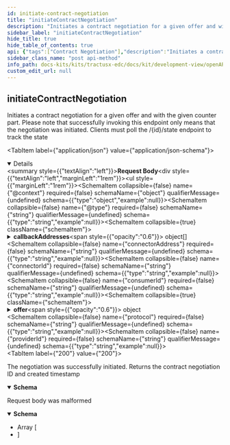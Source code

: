 ```yaml
---
id: initiate-contract-negotiation
title: "initiateContractNegotiation"
description: "Initiates a contract negotiation for a given offer and with the given counter part. Please note that successfully invoking this endpoint only means that the negotiation was initiated. Clients must poll the /{id}/state endpoint to track the state"
sidebar_label: "initiateContractNegotiation"
hide_title: true
hide_table_of_contents: true
api: {"tags":["Contract Negotiation"],"description":"Initiates a contract negotiation for a given offer and with the given counter part. Please note that successfully invoking this endpoint only means that the negotiation was initiated. Clients must poll the /{id}/state endpoint to track the state","operationId":"initiateContractNegotiation","requestBody":{"content":{"application/json":{"schema":{"type":"object","properties":{"@context":{"type":"object","example":null},"@type":{"type":"string","example":null},"callbackAddresses":{"type":"array","example":null,"items":{"type":"object","properties":{"authCodeId":{"type":"string","example":null},"authKey":{"type":"string","example":null},"events":{"uniqueItems":true,"type":"array","example":null,"items":{"type":"string","example":null}},"transactional":{"type":"boolean","example":null},"uri":{"type":"string","example":null}},"example":null,"title":"CallbackAddress"}},"connectorAddress":{"type":"string","example":null},"connectorId":{"type":"string","example":null},"consumerId":{"type":"string","example":null},"offer":{"type":"object","properties":{"assetId":{"type":"string","example":null},"offerId":{"type":"string","example":null},"policy":{"type":"object","properties":{"@type":{"type":"string","example":null,"enum":["SET","OFFER","CONTRACT"]},"assignee":{"type":"string","example":null},"assigner":{"type":"string","example":null},"extensibleProperties":{"type":"object","additionalProperties":{"type":"object","example":null},"example":null},"inheritsFrom":{"type":"string","example":null},"obligations":{"type":"array","example":null,"items":{"type":"object","properties":{"action":{"type":"object","properties":{"constraint":{"required":["edctype"],"type":"object","properties":{"edctype":{"type":"string","example":null}},"example":null,"discriminator":{"propertyName":"edctype"},"title":"Constraint"},"includedIn":{"type":"string","example":null},"type":{"type":"string","example":null}},"example":null,"title":"Action"},"assignee":{"type":"string","example":null},"assigner":{"type":"string","example":null},"consequence":"circular(Duty)","constraints":{"type":"array","example":null,"items":{"required":["edctype"],"type":"object","properties":{"edctype":{"type":"string","example":null}},"example":null,"discriminator":{"propertyName":"edctype"},"title":"Constraint"}},"parentPermission":{"type":"object","properties":{"action":{"type":"object","properties":{"constraint":{"required":["edctype"],"type":"object","properties":{"edctype":{"type":"string","example":null}},"example":null,"discriminator":{"propertyName":"edctype"},"title":"Constraint"},"includedIn":{"type":"string","example":null},"type":{"type":"string","example":null}},"example":null,"title":"Action"},"assignee":{"type":"string","example":null},"assigner":{"type":"string","example":null},"constraints":{"type":"array","example":null,"items":{"required":["edctype"],"type":"object","properties":{"edctype":{"type":"string","example":null}},"example":null,"discriminator":{"propertyName":"edctype"},"title":"Constraint"}},"duties":{"type":"array","example":null,"items":"circular(Duty)"},"target":{"type":"string","example":null}},"example":null,"title":"Permission"},"target":{"type":"string","example":null}},"example":null,"title":"Duty"}},"permissions":{"type":"array","example":null,"items":{"type":"object","properties":{"action":{"type":"object","properties":{"constraint":{"required":["edctype"],"type":"object","properties":{"edctype":{"type":"string","example":null}},"example":null,"discriminator":{"propertyName":"edctype"},"title":"Constraint"},"includedIn":{"type":"string","example":null},"type":{"type":"string","example":null}},"example":null,"title":"Action"},"assignee":{"type":"string","example":null},"assigner":{"type":"string","example":null},"constraints":{"type":"array","example":null,"items":{"required":["edctype"],"type":"object","properties":{"edctype":{"type":"string","example":null}},"example":null,"discriminator":{"propertyName":"edctype"},"title":"Constraint"}},"duties":{"type":"array","example":null,"items":{"type":"object","properties":{"action":{"type":"object","properties":{"constraint":{"required":["edctype"],"type":"object","properties":{"edctype":{"type":"string","example":null}},"example":null,"discriminator":{"propertyName":"edctype"},"title":"Constraint"},"includedIn":{"type":"string","example":null},"type":{"type":"string","example":null}},"example":null,"title":"Action"},"assignee":{"type":"string","example":null},"assigner":{"type":"string","example":null},"consequence":"circular(Duty)","constraints":{"type":"array","example":null,"items":{"required":["edctype"],"type":"object","properties":{"edctype":{"type":"string","example":null}},"example":null,"discriminator":{"propertyName":"edctype"},"title":"Constraint"}},"parentPermission":"circular(Permission)","target":{"type":"string","example":null}},"example":null,"title":"Duty"}},"target":{"type":"string","example":null}},"example":null,"title":"Permission"}},"prohibitions":{"type":"array","example":null,"items":{"type":"object","properties":{"action":{"type":"object","properties":{"constraint":{"required":["edctype"],"type":"object","properties":{"edctype":{"type":"string","example":null}},"example":null,"discriminator":{"propertyName":"edctype"},"title":"Constraint"},"includedIn":{"type":"string","example":null},"type":{"type":"string","example":null}},"example":null,"title":"Action"},"assignee":{"type":"string","example":null},"assigner":{"type":"string","example":null},"constraints":{"type":"array","example":null,"items":{"required":["edctype"],"type":"object","properties":{"edctype":{"type":"string","example":null}},"example":null,"discriminator":{"propertyName":"edctype"},"title":"Constraint"}},"target":{"type":"string","example":null}},"example":null,"title":"Prohibition"}},"target":{"type":"string","example":null}},"example":null,"title":"Policy"}},"example":null,"title":"ContractOfferDescription"},"protocol":{"type":"string","example":null},"providerId":{"type":"string","example":null}},"example":null,"title":"NegotiationInitiateRequestDto"}}}},"responses":{"200":{"description":"The negotiation was successfully initiated. Returns the contract negotiation ID and created timestamp","content":{"application/json":{"schema":{"type":"object","properties":{"@context":{"type":"object","example":null},"@id":{"type":"string","example":null},"@type":{"type":"string","example":null},"createdAt":{"type":"integer","format":"int64","example":null}},"example":null,"title":"IdResponseDto"}}},"links":{"poll-state":{"operationId":"getNegotiationState","parameters":{"id":"$response.body#/id"}}}},"400":{"description":"Request body was malformed","content":{"application/json":{"schema":{"type":"array","example":null,"items":{"type":"object","properties":{"invalidValue":{"type":"object","example":null},"message":{"type":"string","example":null},"path":{"type":"string","example":null},"type":{"type":"string","example":null}},"example":null,"title":"ApiErrorDetail"}}}}}},"method":"post","path":"/v2/contractnegotiations","servers":[{"url":"/"}],"jsonRequestBodyExample":null,"info":{"title":"management-api","description":"REST API documentation for the management-api","version":"0.1.3-SNAPSHOT"},"postman":{"name":"initiate Contract Negotiation","description":{"content":"Initiates a contract negotiation for a given offer and with the given counter part. Please note that successfully invoking this endpoint only means that the negotiation was initiated. Clients must poll the /{id}/state endpoint to track the state","type":"text/plain"},"url":{"path":["v2","contractnegotiations"],"host":["{{baseUrl}}"],"query":[],"variable":[]},"header":[{"key":"Content-Type","value":"application/json"},{"key":"Accept","value":"application/json"}],"method":"POST","body":{"mode":"raw","raw":"\"\"","options":{"raw":{"language":"json"}}}}}
sidebar_class_name: "post api-method"
info_path: docs-kits/kits/tractusx-edc/docs/kit/development-view/openAPI/management-api/management-api
custom_edit_url: null
---
```



## initiateContractNegotiation



Initiates a contract negotiation for a given offer and with the given counter part. Please note that successfully invoking this endpoint only means that the negotiation was initiated. Clients must poll the /{id}/state endpoint to track the state

<MimeTabs><TabItem label={"application/json"} value={"application/json-schema"}><details style={{}} data-collapsed={false} open={true}><summary style={{"textAlign":"left"}}><strong>Request Body</strong></summary><div style={{"textAlign":"left","marginLeft":"1rem"}}></div><ul style={{"marginLeft":"1rem"}}><SchemaItem collapsible={false} name={"@context"} required={false} schemaName={"object"} qualifierMessage={undefined} schema={{"type":"object","example":null}}></SchemaItem><SchemaItem collapsible={false} name={"@type"} required={false} schemaName={"string"} qualifierMessage={undefined} schema={{"type":"string","example":null}}></SchemaItem><SchemaItem collapsible={true} className={"schemaItem"}><details style={{}}><summary style={{}}><strong>callbackAddresses</strong><span style={{"opacity":"0.6"}}> object[]</span></summary><div style={{"marginLeft":"1rem"}}><li><div style={{"fontSize":"var(--ifm-code-font-size)","opacity":"0.6","marginLeft":"-.5rem","paddingBottom":".5rem"}}>Array [</div></li><SchemaItem collapsible={false} name={"authCodeId"} required={false} schemaName={"string"} qualifierMessage={undefined} schema={{"type":"string","example":null}}></SchemaItem><SchemaItem collapsible={false} name={"authKey"} required={false} schemaName={"string"} qualifierMessage={undefined} schema={{"type":"string","example":null}}></SchemaItem><SchemaItem collapsible={false} name={"events"} required={false} schemaName={"string[]"} qualifierMessage={undefined} schema={{"uniqueItems":true,"type":"array","example":null,"items":{"type":"string","example":null}}}></SchemaItem><SchemaItem collapsible={false} name={"transactional"} required={false} schemaName={"boolean"} qualifierMessage={undefined} schema={{"type":"boolean","example":null}}></SchemaItem><SchemaItem collapsible={false} name={"uri"} required={false} schemaName={"string"} qualifierMessage={undefined} schema={{"type":"string","example":null}}></SchemaItem><li><div style={{"fontSize":"var(--ifm-code-font-size)","opacity":"0.6","marginLeft":"-.5rem"}}>]</div></li></div></details></SchemaItem><SchemaItem collapsible={false} name={"connectorAddress"} required={false} schemaName={"string"} qualifierMessage={undefined} schema={{"type":"string","example":null}}></SchemaItem><SchemaItem collapsible={false} name={"connectorId"} required={false} schemaName={"string"} qualifierMessage={undefined} schema={{"type":"string","example":null}}></SchemaItem><SchemaItem collapsible={false} name={"consumerId"} required={false} schemaName={"string"} qualifierMessage={undefined} schema={{"type":"string","example":null}}></SchemaItem><SchemaItem collapsible={true} className={"schemaItem"}><details style={{}}><summary style={{}}><strong>offer</strong><span style={{"opacity":"0.6"}}> object</span></summary><div style={{"marginLeft":"1rem"}}><SchemaItem collapsible={false} name={"assetId"} required={false} schemaName={"string"} qualifierMessage={undefined} schema={{"type":"string","example":null}}></SchemaItem><SchemaItem collapsible={false} name={"offerId"} required={false} schemaName={"string"} qualifierMessage={undefined} schema={{"type":"string","example":null}}></SchemaItem><SchemaItem collapsible={true} className={"schemaItem"}><details style={{}}><summary style={{}}><strong>policy</strong><span style={{"opacity":"0.6"}}> object</span></summary><div style={{"marginLeft":"1rem"}}><SchemaItem collapsible={false} name={"@type"} required={false} schemaName={"string"} qualifierMessage={"**Possible values:** [`SET`, `OFFER`, `CONTRACT`]"} schema={{"type":"string","example":null,"enum":["SET","OFFER","CONTRACT"]}}></SchemaItem><SchemaItem collapsible={false} name={"assignee"} required={false} schemaName={"string"} qualifierMessage={undefined} schema={{"type":"string","example":null}}></SchemaItem><SchemaItem collapsible={false} name={"assigner"} required={false} schemaName={"string"} qualifierMessage={undefined} schema={{"type":"string","example":null}}></SchemaItem><SchemaItem collapsible={true} className={"schemaItem"}><details style={{}}><summary style={{}}><strong>extensibleProperties</strong><span style={{"opacity":"0.6"}}> object</span></summary><div style={{"marginLeft":"1rem"}}><li><div><code>property name*</code><span style={{"opacity":"0.6"}}> object</span></div></li></div></details></SchemaItem><SchemaItem collapsible={false} name={"inheritsFrom"} required={false} schemaName={"string"} qualifierMessage={undefined} schema={{"type":"string","example":null}}></SchemaItem><SchemaItem collapsible={true} className={"schemaItem"}><details style={{}}><summary style={{}}><strong>obligations</strong><span style={{"opacity":"0.6"}}> object[]</span></summary><div style={{"marginLeft":"1rem"}}><li><div style={{"fontSize":"var(--ifm-code-font-size)","opacity":"0.6","marginLeft":"-.5rem","paddingBottom":".5rem"}}>Array [</div></li><SchemaItem collapsible={true} className={"schemaItem"}><details style={{}}><summary style={{}}><strong>action</strong><span style={{"opacity":"0.6"}}> object</span></summary><div style={{"marginLeft":"1rem"}}><SchemaItem collapsible={true} className={"schemaItem"}><details style={{}}><summary style={{}}><strong>constraint</strong><span style={{"opacity":"0.6"}}> object</span></summary><div style={{"marginLeft":"1rem"}}></div></details></SchemaItem><SchemaItem collapsible={false} name={"includedIn"} required={false} schemaName={"string"} qualifierMessage={undefined} schema={{"type":"string","example":null}}></SchemaItem><SchemaItem collapsible={false} name={"type"} required={false} schemaName={"string"} qualifierMessage={undefined} schema={{"type":"string","example":null}}></SchemaItem></div></details></SchemaItem><SchemaItem collapsible={false} name={"assignee"} required={false} schemaName={"string"} qualifierMessage={undefined} schema={{"type":"string","example":null}}></SchemaItem><SchemaItem collapsible={false} name={"assigner"} required={false} schemaName={"string"} qualifierMessage={undefined} schema={{"type":"string","example":null}}></SchemaItem><SchemaItem collapsible={false} name={"consequence"} required={false} schemaName={""} qualifierMessage={undefined} schema={"circular(Duty)"}></SchemaItem><SchemaItem collapsible={true} className={"schemaItem"}><details style={{}}><summary style={{}}><strong>constraints</strong><span style={{"opacity":"0.6"}}> object[]</span></summary><div style={{"marginLeft":"1rem"}}><li><div style={{"fontSize":"var(--ifm-code-font-size)","opacity":"0.6","marginLeft":"-.5rem","paddingBottom":".5rem"}}>Array [</div></li><li><div style={{"fontSize":"var(--ifm-code-font-size)","opacity":"0.6","marginLeft":"-.5rem"}}>]</div></li></div></details></SchemaItem><SchemaItem collapsible={true} className={"schemaItem"}><details style={{}}><summary style={{}}><strong>parentPermission</strong><span style={{"opacity":"0.6"}}> object</span></summary><div style={{"marginLeft":"1rem"}}><SchemaItem collapsible={true} className={"schemaItem"}><details style={{}}><summary style={{}}><strong>action</strong><span style={{"opacity":"0.6"}}> object</span></summary><div style={{"marginLeft":"1rem"}}><SchemaItem collapsible={true} className={"schemaItem"}><details style={{}}><summary style={{}}><strong>constraint</strong><span style={{"opacity":"0.6"}}> object</span></summary><div style={{"marginLeft":"1rem"}}></div></details></SchemaItem><SchemaItem collapsible={false} name={"includedIn"} required={false} schemaName={"string"} qualifierMessage={undefined} schema={{"type":"string","example":null}}></SchemaItem><SchemaItem collapsible={false} name={"type"} required={false} schemaName={"string"} qualifierMessage={undefined} schema={{"type":"string","example":null}}></SchemaItem></div></details></SchemaItem><SchemaItem collapsible={false} name={"assignee"} required={false} schemaName={"string"} qualifierMessage={undefined} schema={{"type":"string","example":null}}></SchemaItem><SchemaItem collapsible={false} name={"assigner"} required={false} schemaName={"string"} qualifierMessage={undefined} schema={{"type":"string","example":null}}></SchemaItem><SchemaItem collapsible={true} className={"schemaItem"}><details style={{}}><summary style={{}}><strong>constraints</strong><span style={{"opacity":"0.6"}}> object[]</span></summary><div style={{"marginLeft":"1rem"}}><li><div style={{"fontSize":"var(--ifm-code-font-size)","opacity":"0.6","marginLeft":"-.5rem","paddingBottom":".5rem"}}>Array [</div></li><li><div style={{"fontSize":"var(--ifm-code-font-size)","opacity":"0.6","marginLeft":"-.5rem"}}>]</div></li></div></details></SchemaItem><SchemaItem collapsible={false} name={"duties"} required={false} schemaName={"undefined[]"} qualifierMessage={undefined} schema={{"type":"array","example":null,"items":"circular(Duty)"}}></SchemaItem><SchemaItem collapsible={false} name={"target"} required={false} schemaName={"string"} qualifierMessage={undefined} schema={{"type":"string","example":null}}></SchemaItem></div></details></SchemaItem><SchemaItem collapsible={false} name={"target"} required={false} schemaName={"string"} qualifierMessage={undefined} schema={{"type":"string","example":null}}></SchemaItem><li><div style={{"fontSize":"var(--ifm-code-font-size)","opacity":"0.6","marginLeft":"-.5rem"}}>]</div></li></div></details></SchemaItem><SchemaItem collapsible={true} className={"schemaItem"}><details style={{}}><summary style={{}}><strong>permissions</strong><span style={{"opacity":"0.6"}}> object[]</span></summary><div style={{"marginLeft":"1rem"}}><li><div style={{"fontSize":"var(--ifm-code-font-size)","opacity":"0.6","marginLeft":"-.5rem","paddingBottom":".5rem"}}>Array [</div></li><SchemaItem collapsible={true} className={"schemaItem"}><details style={{}}><summary style={{}}><strong>action</strong><span style={{"opacity":"0.6"}}> object</span></summary><div style={{"marginLeft":"1rem"}}><SchemaItem collapsible={true} className={"schemaItem"}><details style={{}}><summary style={{}}><strong>constraint</strong><span style={{"opacity":"0.6"}}> object</span></summary><div style={{"marginLeft":"1rem"}}></div></details></SchemaItem><SchemaItem collapsible={false} name={"includedIn"} required={false} schemaName={"string"} qualifierMessage={undefined} schema={{"type":"string","example":null}}></SchemaItem><SchemaItem collapsible={false} name={"type"} required={false} schemaName={"string"} qualifierMessage={undefined} schema={{"type":"string","example":null}}></SchemaItem></div></details></SchemaItem><SchemaItem collapsible={false} name={"assignee"} required={false} schemaName={"string"} qualifierMessage={undefined} schema={{"type":"string","example":null}}></SchemaItem><SchemaItem collapsible={false} name={"assigner"} required={false} schemaName={"string"} qualifierMessage={undefined} schema={{"type":"string","example":null}}></SchemaItem><SchemaItem collapsible={true} className={"schemaItem"}><details style={{}}><summary style={{}}><strong>constraints</strong><span style={{"opacity":"0.6"}}> object[]</span></summary><div style={{"marginLeft":"1rem"}}><li><div style={{"fontSize":"var(--ifm-code-font-size)","opacity":"0.6","marginLeft":"-.5rem","paddingBottom":".5rem"}}>Array [</div></li><li><div style={{"fontSize":"var(--ifm-code-font-size)","opacity":"0.6","marginLeft":"-.5rem"}}>]</div></li></div></details></SchemaItem><SchemaItem collapsible={true} className={"schemaItem"}><details style={{}}><summary style={{}}><strong>duties</strong><span style={{"opacity":"0.6"}}> object[]</span></summary><div style={{"marginLeft":"1rem"}}><li><div style={{"fontSize":"var(--ifm-code-font-size)","opacity":"0.6","marginLeft":"-.5rem","paddingBottom":".5rem"}}>Array [</div></li><SchemaItem collapsible={true} className={"schemaItem"}><details style={{}}><summary style={{}}><strong>action</strong><span style={{"opacity":"0.6"}}> object</span></summary><div style={{"marginLeft":"1rem"}}><SchemaItem collapsible={true} className={"schemaItem"}><details style={{}}><summary style={{}}><strong>constraint</strong><span style={{"opacity":"0.6"}}> object</span></summary><div style={{"marginLeft":"1rem"}}></div></details></SchemaItem><SchemaItem collapsible={false} name={"includedIn"} required={false} schemaName={"string"} qualifierMessage={undefined} schema={{"type":"string","example":null}}></SchemaItem><SchemaItem collapsible={false} name={"type"} required={false} schemaName={"string"} qualifierMessage={undefined} schema={{"type":"string","example":null}}></SchemaItem></div></details></SchemaItem><SchemaItem collapsible={false} name={"assignee"} required={false} schemaName={"string"} qualifierMessage={undefined} schema={{"type":"string","example":null}}></SchemaItem><SchemaItem collapsible={false} name={"assigner"} required={false} schemaName={"string"} qualifierMessage={undefined} schema={{"type":"string","example":null}}></SchemaItem><SchemaItem collapsible={false} name={"consequence"} required={false} schemaName={""} qualifierMessage={undefined} schema={"circular(Duty)"}></SchemaItem><SchemaItem collapsible={true} className={"schemaItem"}><details style={{}}><summary style={{}}><strong>constraints</strong><span style={{"opacity":"0.6"}}> object[]</span></summary><div style={{"marginLeft":"1rem"}}><li><div style={{"fontSize":"var(--ifm-code-font-size)","opacity":"0.6","marginLeft":"-.5rem","paddingBottom":".5rem"}}>Array [</div></li><li><div style={{"fontSize":"var(--ifm-code-font-size)","opacity":"0.6","marginLeft":"-.5rem"}}>]</div></li></div></details></SchemaItem><SchemaItem collapsible={false} name={"parentPermission"} required={false} schemaName={""} qualifierMessage={undefined} schema={"circular(Permission)"}></SchemaItem><SchemaItem collapsible={false} name={"target"} required={false} schemaName={"string"} qualifierMessage={undefined} schema={{"type":"string","example":null}}></SchemaItem><li><div style={{"fontSize":"var(--ifm-code-font-size)","opacity":"0.6","marginLeft":"-.5rem"}}>]</div></li></div></details></SchemaItem><SchemaItem collapsible={false} name={"target"} required={false} schemaName={"string"} qualifierMessage={undefined} schema={{"type":"string","example":null}}></SchemaItem><li><div style={{"fontSize":"var(--ifm-code-font-size)","opacity":"0.6","marginLeft":"-.5rem"}}>]</div></li></div></details></SchemaItem><SchemaItem collapsible={true} className={"schemaItem"}><details style={{}}><summary style={{}}><strong>prohibitions</strong><span style={{"opacity":"0.6"}}> object[]</span></summary><div style={{"marginLeft":"1rem"}}><li><div style={{"fontSize":"var(--ifm-code-font-size)","opacity":"0.6","marginLeft":"-.5rem","paddingBottom":".5rem"}}>Array [</div></li><SchemaItem collapsible={true} className={"schemaItem"}><details style={{}}><summary style={{}}><strong>action</strong><span style={{"opacity":"0.6"}}> object</span></summary><div style={{"marginLeft":"1rem"}}><SchemaItem collapsible={true} className={"schemaItem"}><details style={{}}><summary style={{}}><strong>constraint</strong><span style={{"opacity":"0.6"}}> object</span></summary><div style={{"marginLeft":"1rem"}}></div></details></SchemaItem><SchemaItem collapsible={false} name={"includedIn"} required={false} schemaName={"string"} qualifierMessage={undefined} schema={{"type":"string","example":null}}></SchemaItem><SchemaItem collapsible={false} name={"type"} required={false} schemaName={"string"} qualifierMessage={undefined} schema={{"type":"string","example":null}}></SchemaItem></div></details></SchemaItem><SchemaItem collapsible={false} name={"assignee"} required={false} schemaName={"string"} qualifierMessage={undefined} schema={{"type":"string","example":null}}></SchemaItem><SchemaItem collapsible={false} name={"assigner"} required={false} schemaName={"string"} qualifierMessage={undefined} schema={{"type":"string","example":null}}></SchemaItem><SchemaItem collapsible={true} className={"schemaItem"}><details style={{}}><summary style={{}}><strong>constraints</strong><span style={{"opacity":"0.6"}}> object[]</span></summary><div style={{"marginLeft":"1rem"}}><li><div style={{"fontSize":"var(--ifm-code-font-size)","opacity":"0.6","marginLeft":"-.5rem","paddingBottom":".5rem"}}>Array [</div></li><li><div style={{"fontSize":"var(--ifm-code-font-size)","opacity":"0.6","marginLeft":"-.5rem"}}>]</div></li></div></details></SchemaItem><SchemaItem collapsible={false} name={"target"} required={false} schemaName={"string"} qualifierMessage={undefined} schema={{"type":"string","example":null}}></SchemaItem><li><div style={{"fontSize":"var(--ifm-code-font-size)","opacity":"0.6","marginLeft":"-.5rem"}}>]</div></li></div></details></SchemaItem><SchemaItem collapsible={false} name={"target"} required={false} schemaName={"string"} qualifierMessage={undefined} schema={{"type":"string","example":null}}></SchemaItem></div></details></SchemaItem></div></details></SchemaItem><SchemaItem collapsible={false} name={"protocol"} required={false} schemaName={"string"} qualifierMessage={undefined} schema={{"type":"string","example":null}}></SchemaItem><SchemaItem collapsible={false} name={"providerId"} required={false} schemaName={"string"} qualifierMessage={undefined} schema={{"type":"string","example":null}}></SchemaItem></ul></details></TabItem></MimeTabs><div><ApiTabs><TabItem label={"200"} value={"200"}><div>

The negotiation was successfully initiated. Returns the contract negotiation ID and created timestamp

</div><div><MimeTabs schemaType={"response"}><TabItem label={"application/json"} value={"application/json"}><SchemaTabs><TabItem label={"Schema"} value={"Schema"}><details style={{}} data-collapsed={false} open={true}><summary style={{"textAlign":"left"}}><strong>Schema</strong></summary><div style={{"textAlign":"left","marginLeft":"1rem"}}></div><ul style={{"marginLeft":"1rem"}}><SchemaItem collapsible={false} name={"@context"} required={false} schemaName={"object"} qualifierMessage={undefined} schema={{"type":"object","example":null}}></SchemaItem><SchemaItem collapsible={false} name={"@id"} required={false} schemaName={"string"} qualifierMessage={undefined} schema={{"type":"string","example":null}}></SchemaItem><SchemaItem collapsible={false} name={"@type"} required={false} schemaName={"string"} qualifierMessage={undefined} schema={{"type":"string","example":null}}></SchemaItem><SchemaItem collapsible={false} name={"createdAt"} required={false} schemaName={"int64"} qualifierMessage={undefined} schema={{"type":"integer","format":"int64","example":null}}></SchemaItem></ul></details></TabItem><TabItem label={"Example (from schema)"} value={"Example (from schema)"}><ResponseSamples responseExample={"null"} language={"json"}></ResponseSamples></TabItem></SchemaTabs></TabItem></MimeTabs></div></TabItem><TabItem label={"400"} value={"400"}><div>

Request body was malformed

</div><div><MimeTabs schemaType={"response"}><TabItem label={"application/json"} value={"application/json"}><SchemaTabs><TabItem label={"Schema"} value={"Schema"}><details style={{}} data-collapsed={false} open={true}><summary style={{"textAlign":"left"}}><strong>Schema</strong></summary><div style={{"textAlign":"left","marginLeft":"1rem"}}></div><ul style={{"marginLeft":"1rem"}}><li><div style={{"fontSize":"var(--ifm-code-font-size)","opacity":"0.6","marginLeft":"-.5rem","paddingBottom":".5rem"}}>Array [</div></li><SchemaItem collapsible={false} name={"invalidValue"} required={false} schemaName={"object"} qualifierMessage={undefined} schema={{"type":"object","example":null}}></SchemaItem><SchemaItem collapsible={false} name={"message"} required={false} schemaName={"string"} qualifierMessage={undefined} schema={{"type":"string","example":null}}></SchemaItem><SchemaItem collapsible={false} name={"path"} required={false} schemaName={"string"} qualifierMessage={undefined} schema={{"type":"string","example":null}}></SchemaItem><SchemaItem collapsible={false} name={"type"} required={false} schemaName={"string"} qualifierMessage={undefined} schema={{"type":"string","example":null}}></SchemaItem><li><div style={{"fontSize":"var(--ifm-code-font-size)","opacity":"0.6","marginLeft":"-.5rem"}}>]</div></li></ul></details></TabItem><TabItem label={"Example (from schema)"} value={"Example (from schema)"}><ResponseSamples responseExample={"null"} language={"json"}></ResponseSamples></TabItem></SchemaTabs></TabItem></MimeTabs></div></TabItem></ApiTabs></div>
      
